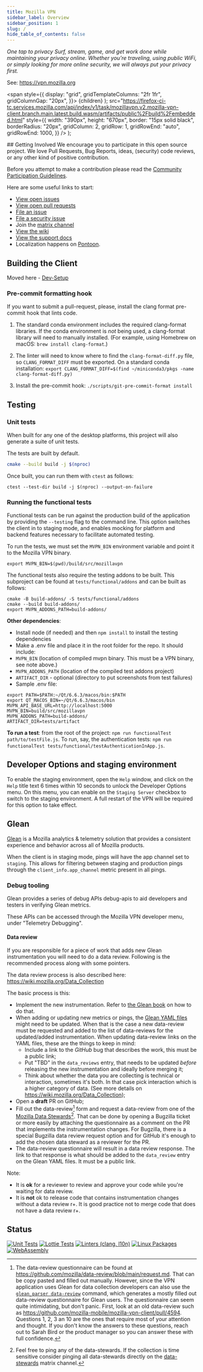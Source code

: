 ```yaml
---
title: Mozilla VPN
sidebar_label: Overview
sidebar_position: 1
slug: /
hide_table_of_contents: false
---
```




_One tap to privacy
Surf, stream, game, and get work done while maintaining your privacy online.
Whether you’re traveling, using public WiFi, or simply looking for more online
security, we will always put your privacy first._

See: https://vpn.mozilla.org

  <span
    style={{
      display: "grid",
      gridTemplateColumns: "2fr 1fr",
      gridColumnGap: "20px",
    }}>
    {children}
  </span>
);
    src="https://firefox-ci-tc.services.mozilla.com/api/index/v1/task/mozillavpn.v2.mozilla-vpn-client.branch.main.latest.build.wasm/artifacts/public%2Fbuild%2Fembedded.html"
    style={{
      width: "390px",
      height: "670px",
      border: "15px solid black",
      borderRadius: "20px",
      gridColumn: 2,
      gridRow: 1,
      gridRowEnd: "auto",
      gridRowEnd: 1000,
    }}
  />
);

<Grid>
  <div>
  ## Getting Involved
  We encourage you to participate in this open source project. We love Pull
  Requests, Bug Reports, ideas, (security) code reviews, or any other kind of
  positive contribution.

  Before you attempt to make a contribution please read the [Community
  Participation
  Guidelines](https://www.mozilla.org/en-US/about/governance/policies/participation/).

  Here are some useful links to start:

  * [View open
    issues](https://github.com/mozilla-mobile/mozilla-vpn-client/issues)
  * [View open pull
    requests](https://github.com/mozilla-mobile/mozilla-vpn-client/pulls)
  * [File an
    issue](https://github.com/mozilla-mobile/mozilla-vpn-client/issues/new/choose)
  * [File a security
    issue](https://bugzilla.mozilla.org/enter_bug.cgi?product=Mozilla%20VPN)
  * Join the [matrix
    channel](https://chat.mozilla.org/#/room/#mozilla-vpn:mozilla.org)
  * [View the wiki](https://github.com/mozilla-mobile/mozilla-vpn-client/wiki)
  * [View the support
    docs](https://support.mozilla.org/en-US/products/firefox-private-network-vpn)
  * Localization happens on
    [Pontoon](https://pontoon.mozilla.org/projects/mozilla-vpn-client/).
  </div>
  <Preview></Preview>

</Grid>



## Building the Client

Moved here - [Dev-Setup](Building/index.md)

### Pre-commit formatting hook

If you want to submit a pull-request, please, install the clang format
pre-commit hook that lints code.

1. The standard conda environment includes the required clang-format libraries.
If the conda environment is *not* being used, a clang-format library will need
to manually installed. (For example, using Homebrew on macOS:
`brew install clang-format`.)

2. The linter will need to know where to find the `clang-format-diff.py` file, so
`CLANG_FORMAT_DIFF` must be exported. On a standard conda installation:
`export CLANG_FORMAT_DIFF=$(find ~/miniconda3/pkgs -name clang-format-diff.py)`

3. Install the pre-commit hook: `./scripts/git-pre-commit-format install`

## Testing

### Unit tests

When built for any one of the desktop platforms, this project will also generate
a suite of unit tests.

The tests are built by default.

```bash
cmake --build build -j $(nproc)
```

Once built, you can run them with `ctest` as follows:

```
ctest --test-dir build -j $(nproc) --output-on-failure
```

### Running the functional tests

Functional tests can be run against the production build of the application by providing the
`--testing` flag to the command line. This option switches the client in to staging mode, and
enables mocking for platform and backend features necessary to facilitate automated testing.

To run the tests, we must set the `MVPN_BIN` environment variable and point it to the Mozilla
VPN binary.

```
export MVPN_BIN=$(pwd)/build/src/mozillavpn
```

The functional tests also require the testing addons to be built. This subproject can be found
at `tests/functional/addons` and can be built as follows:

```
cmake -B build-addons/ -S tests/functional/addons
cmake --build build-addons/
export MVPN_ADDONS_PATH=build-addons/
```

**Other dependencies**:
* Install node (if needed) and then `npm install` to install the testing
  dependencies
* Make a .env file and place it in the root folder for the repo. It should include:
 * `MVPN_BIN` (location of compiled mvpn binary. This must be a VPN binary, see note above.)
 * `MVPN_ADDONS_PATH` (location of the compiled test addons project)
 * `ARTIFACT_DIR` - optional (directory to put screenshots from test failures)
 * Sample .env file:
  ```
  export PATH=$PATH:~/Qt/6.6.3/macos/bin:$PATH
  export QT_MACOS_BIN=~/Qt/6.6.3/macos/bin
  MVPN_API_BASE_URL=http://localhost:5000
  MVPN_BIN=build/src/mozillavpn
  MVPN_ADDONS_PATH=build-addons/
  ARTIFACT_DIR=tests/artifact
  ```

**To run a test**: from the root of the project: `npm run functionalTest path/to/testFile.js`. To run, say, the authentication tests: `npm run functionalTest tests/functional/testAuthenticationInApp.js`.

## Developer Options and staging environment

To enable the staging environment, open the `Help` window, and click on the
`Help` title text 6 times within 10 seconds to unlock the Developer Options menu.
On this menu, you can enable on the `Staging Server` checkbox to switch to the
staging environment. A full restart of the VPN will be required for this option
to take effect.

## Glean

[Glean](https://docs.telemetry.mozilla.org/concepts/glean/glean.html) is a
Mozilla analytics & telemetry solution that provides a consistent
experience and behavior across all of Mozilla products.

When the client is in staging mode, pings will have the app channel set to
`staging`. This allows for filtering between staging and production pings through the
`client_info.app_channel` metric present in all pings.

[app-channel]: https://mozilla.github.io/glean/book/reference/general/initializing.html?highlight=app%20channel#gleaninitializeconfiguration

### Debug tooling

Glean provides a series of debug APIs debug-apis to aid developers and testers
in verifying Glean metrics.

These APIs can be accessed through the Mozilla VPN developer menu, under "Telemetry Debugging".

#### Data review

If you are responsible for a piece of work that adds new Glean instrumentation you will need to do a data review.
Following is the recommended process along with some pointers.

The data review process is also described here: https://wiki.mozilla.org/Data_Collection

The basic process is this:

* Implement the new instrumentation. Refer to [the Glean book](https://mozilla.github.io/glean/book/user/metrics/adding-new-metrics.html) on how to do that.
* When adding or updating new metrics or pings, the [Glean YAML files](https://github.com/mozilla-mobile/mozilla-vpn-client/tree/main/glean) might need to be updated.
  When that is the case a new data-review must be requested and added to the list of data-reviews for the updated/added instrumentation.
  When updating data-review links on the YAML files, these are the things to keep in mind:
  * Include a link to the *GitHub* bug that describes the work, this must be a public link;
  * Put "TBD" in the `data_reviews` entry, that needs to be updated *before* releasing the new instrumentation and ideally before merging it;
  * Think about whether the data you are collecting is technical or interaction, sometimes it's both. In that case pick interaction which is a higher category of data. (See more details on https://wiki.mozilla.org/Data_Collection);
* Open a **draft** PR on GitHub;
* Fill out the data-review[^1] form and request a data-review from one of the [Mozilla Data Stewards](https://wiki.mozilla.org/Data_Collection)[^2].
  That can be done by opening a Bugzilla ticket or more easily by attaching the questionnaire as a comment on the PR that implements the instrumentation changes.
  For Bugzilla, there is a special Bugzilla data review request option and for GitHub it's enough to add the chosen data steward as a reviewer for the PR.
* The data-review questionnaire will result in a data review response. The link to that response is what should be added to the `data_review` entry on the Glean YAML files.
  It must be a public link.

 Note:
 - It is **ok** for a reviewer to review and approve your code while you're waiting for data review.
 - It is **not** ok to release code that contains instrumentation changes without a data review r+. It is good practice not to merge code that does not have a data review r+.

[^1]: The data-review questionnaire can be found at https://github.com/mozilla/data-review/blob/main/request.md. That can be copy pasted and filled out manually. However,
since the VPN application uses Glean for data collection developers can also use the [`glean_parser data-review`](https://mozilla.github.io/glean_parser/) command,
which generates a mostly filled out data-review questionnaire for Glean users. The questionnaire can seem quite intimidating, but don't panic.
First, look at an old data-review such as https://github.com/mozilla-mobile/mozilla-vpn-client/pull/4594.
Questions 1, 2, 3 an 10 are the ones that require most of your attention and thought.
If you don't know the answers to these questions, reach out to Sarah Bird or the product manager so you can answer these with full confidence.
[^2]: Feel free to ping any of the data-stewards. If the collection is time sensitive consider pinging all data-stewards directly on the [data-stewards](https://matrix.to/#/#data-stewards:mozilla.org) matrix channel.

## Status

[![Unit Tests](https://github.com/mozilla-mobile/mozilla-vpn-client/actions/workflows/test_unit.yaml/badge.svg)](https://github.com/mozilla-mobile/mozilla-vpn-client/actions/workflows/test_unit.yaml)
[![Lottie Tests](https://github.com/mozilla-mobile/mozilla-vpn-client/actions/workflows/test_lottie.yaml/badge.svg)](https://github.com/mozilla-mobile/mozilla-vpn-client/actions/workflows/test_lottie.yaml)
[![Linters (clang, l10n)](https://github.com/mozilla-mobile/mozilla-vpn-client/actions/workflows/linters.yaml/badge.svg)](https://github.com/mozilla-mobile/mozilla-vpn-client/actions/workflows/linters.yaml)
[![Linux Packages](https://github.com/mozilla-mobile/mozilla-vpn-client/actions/workflows/linux.yaml/badge.svg)](https://github.com/mozilla-mobile/mozilla-vpn-client/actions/workflows/linux.yaml)
[![WebAssembly](https://github.com/mozilla-mobile/mozilla-vpn-client/actions/workflows/wasm.yaml/badge.svg)](https://github.com/mozilla-mobile/mozilla-vpn-client/actions/workflows/wasm.yaml)

